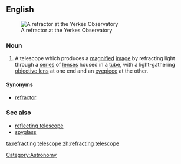 ==English==
{{wikipedia}}
[[File:Yerkes Observatory Astro4p7.jpg|thumb|A refractor at the Yerkes Observatory]]
===Noun===
{{en-noun|sg=[[refracting]] [[telescope]]}}

# A telescope which produces a [[magnify|magnified]] [[image]] by refracting light through a [[series]] of [[lens]]es housed in a [[tube]], with a light-gathering [[objective lens]] at one end and an [[eyepiece]] at the other. 

====Synonyms====
* [[refractor]]

===See also===
*[[reflecting telescope]]
*[[spyglass]]

[[Category:Astronomy]]

[[ta:refracting telescope]]
[[zh:refracting telescope]]